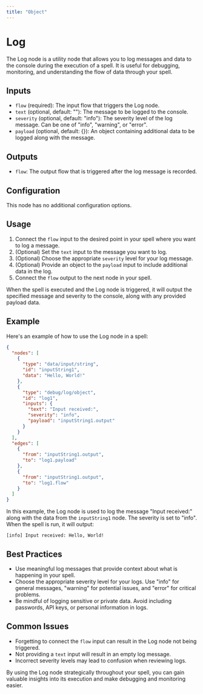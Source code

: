 ```yaml
---
title: "Object"
---
```


# Log

The Log node is a utility node that allows you to log messages and data to the console during the execution of a spell. It is useful for debugging, monitoring, and understanding the flow of data through your spell.

## Inputs

- `flow` (required): The input flow that triggers the Log node.
- `text` (optional, default: ""): The message to be logged to the console.
- `severity` (optional, default: "info"): The severity level of the log message. Can be one of "info", "warning", or "error".
- `payload` (optional, default: {}): An object containing additional data to be logged along with the message.

## Outputs

- `flow`: The output flow that is triggered after the log message is recorded.

## Configuration

This node has no additional configuration options.

## Usage

1. Connect the `flow` input to the desired point in your spell where you want to log a message.
2. (Optional) Set the `text` input to the message you want to log.
3. (Optional) Choose the appropriate `severity` level for your log message.
4. (Optional) Provide an object to the `payload` input to include additional data in the log.
5. Connect the `flow` output to the next node in your spell.

When the spell is executed and the Log node is triggered, it will output the specified message and severity to the console, along with any provided payload data.

## Example

Here's an example of how to use the Log node in a spell:

```json
{
  "nodes": [
    {
      "type": "data/input/string",
      "id": "inputString1",
      "data": "Hello, World!"
    },
    {
      "type": "debug/log/object",
      "id": "log1",
      "inputs": {
        "text": "Input received:",
        "severity": "info",
        "payload": "inputString1.output"
      }
    }
  ],
  "edges": [
    {
      "from": "inputString1.output",
      "to": "log1.payload"
    },
    {
      "from": "inputString1.output",
      "to": "log1.flow"
    }
  ]
}
```

In this example, the Log node is used to log the message "Input received:" along with the data from the `inputString1` node. The severity is set to "info". When the spell is run, it will output:

```
[info] Input received: Hello, World!
```

## Best Practices

- Use meaningful log messages that provide context about what is happening in your spell.
- Choose the appropriate severity level for your logs. Use "info" for general messages, "warning" for potential issues, and "error" for critical problems.
- Be mindful of logging sensitive or private data. Avoid including passwords, API keys, or personal information in logs.

## Common Issues

- Forgetting to connect the `flow` input can result in the Log node not being triggered.
- Not providing a `text` input will result in an empty log message.
- Incorrect severity levels may lead to confusion when reviewing logs.

By using the Log node strategically throughout your spell, you can gain valuable insights into its execution and make debugging and monitoring easier.